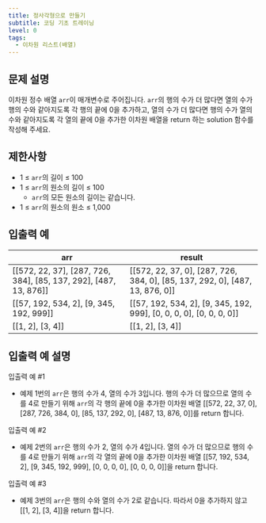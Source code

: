 ```yaml
---
title: 정사각형으로 만들기
subtitle: 코딩 기초 트레이닝
level: 0
tags:
  - 이차원 리스트(배열)
---
```


## 문제 설명

이차원 정수 배열 `arr`이 매개변수로 주어집니다. `arr`의 행의 수가 더 많다면 열의 수가 행의 수와 같아지도록 각 행의 끝에 0을 추가하고, 열의 수가 더 많다면 행의 수가 열의 수와 같아지도록 각 열의 끝에 0을 추가한 이차원 배열을 return 하는 solution 함수를 작성해 주세요.

## 제한사항

- 1 ≤ `arr`의 길이 ≤ 100
- 1 ≤ `arr`의 원소의 길이 ≤ 100
  - `arr`의 모든 원소의 길이는 같습니다.
- 1 ≤ `arr`의 원소의 원소 ≤ 1,000

## 입출력 예

| arr                                                                        | result                                                                                 |
| -------------------------------------------------------------------------- | -------------------------------------------------------------------------------------- |
| \[\[572, 22, 37\], \[287, 726, 384\], \[85, 137, 292\], \[487, 13, 876\]\] | \[\[572, 22, 37, 0\], \[287, 726, 384, 0\], \[85, 137, 292, 0\], \[487, 13, 876, 0\]\] |
| \[\[57, 192, 534, 2\], \[9, 345, 192, 999\]\]                              | \[\[57, 192, 534, 2\], \[9, 345, 192, 999\], \[0, 0, 0, 0\], \[0, 0, 0, 0\]\]          |
| \[\[1, 2\], \[3, 4\]\]                                                     | \[\[1, 2\], \[3, 4\]\]                                                                 |

## 입출력 예 설명

입출력 예 #1

- 예제 1번의 `arr`은 행의 수가 4, 열의 수가 3입니다. 행의 수가 더 많으므로 열의 수를 4로 만들기 위해 `arr`의 각 행의 끝에 0을 추가한 이차원 배열 \[\[572, 22, 37, 0\], \[287, 726, 384, 0\], \[85, 137, 292, 0\], \[487, 13, 876, 0\]\]를 return 합니다.

입출력 예 #2

- 예제 2번의 `arr`은 행의 수가 2, 열의 수가 4입니다. 열의 수가 더 많으므로 행의 수를 4로 만들기 위해 `arr`의 각 열의 끝에 0을 추가한 이차원 배열 \[\[57, 192, 534, 2\], \[9, 345, 192, 999\], \[0, 0, 0, 0\], \[0, 0, 0, 0\]\]을 return 합니다.

입출력 예 #3

- 예제 3번의 `arr`은 행의 수와 열의 수가 2로 같습니다. 따라서 0을 추가하지 않고 \[\[1, 2\], \[3, 4\]\]을 return 합니다.
